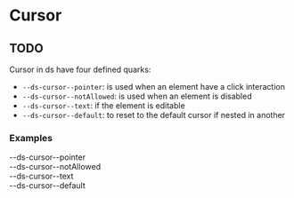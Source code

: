 
<Meta title="Design System/Quarks/Cursor" />

# Cursor

## TODO

Cursor in ds have four defined quarks:

-   `--ds-cursor--pointer`: is used when an element have a click interaction
-   `--ds-cursor--notAllowed`: is used when an element is disabled
-   `--ds-cursor--text`: if the element is editable
-   `--ds-cursor--default`: to reset to the default cursor if nested in another

### Examples

<Canvas>
    <Story name="--ds-cursor--pointer">
        <div>--ds-cursor--pointer</div>
        <div
            style={{ border: "1px solid black", cursor: "var(--ds-cursor--pointer)", width: "70px", height: "70px" }}
        />
    </Story>
    <Story name="--ds-cursor--notAllowed">
        <div>--ds-cursor--notAllowed</div>
        <div
            style={{
                border: "1px solid black",
                cursor: "var(--ds-cursor--notAllowed)",
                width: "70px",
                height: "70px",
            }}
        />
    </Story>
    <Story name="--ds-cursor--text">
        <div>--ds-cursor--text</div>
        <div style={{ border: "1px solid black", cursor: "var(--ds-cursor--text)", width: "70px", height: "70px" }} />
    </Story>
    <Story name="--ds-cursor--default">
        <div>--ds-cursor--default</div>
        <div
            style={{ border: "1px solid black", cursor: "var(--ds-cursor--default)", width: "70px", height: "70px" }}
        />
    </Story>
</Canvas>
